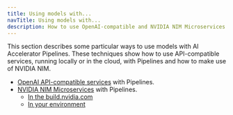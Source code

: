 ```yaml
---
title: Using models with...
navTitle: Using models with...
description: How to use OpenAI-compatible and NVIDIA NIM Microservices available on build.nvidia.com with AI Accelerator Pipelines.
---
```


This section describes some particular ways to use models with AI Accelerator Pipelines.
These techniques show how to use API-compatible services, running locally or in the cloud, with Pipelines and how to make use of NVIDIA NIM.

* [OpenAI API-compatible services](openai-api-compatibility) with Pipelines.
* [NVIDIA NIM Microservices](using-nvidia-nim) with Pipelines.
  * [In the build.nvidia.com](using-nvidia-nim/using-nim-in-nvidia-ngc)
  * [In your environment](using-nvidia-nim/using-nim-in-your-environment)
